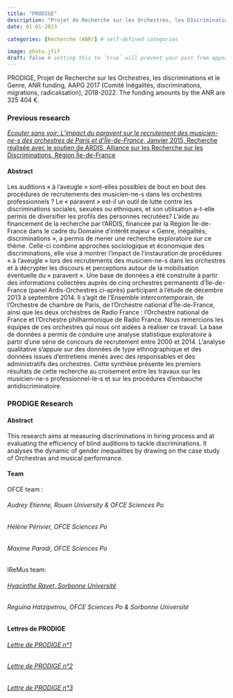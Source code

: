 ```yaml
---
title: "PRODIGE"
description: "Projet de Recherche sur les Orchestres, les DIscriminations et le GEnre -> ANR project"
date: 01-01-2023

categories: [Recherche (ANR)] # self-defined categories

image: photo.jfif
draft: false # setting this to `true` will prevent your post from appearing on your listing page until you're ready!
---
```


PRODIGE, Projet de Recherche sur les Orchestres, les discriminations et le Genre, ANR funding, AAPG 2017 (Comité Inégalités, discriminations, migrations, radicalisation), 2018-2022. The funding amounts by the ANR are 325 404 €.

### Previous research

[*Écouter sans voir: L'impact du paravent sur le recrutement des musicien-ne-s des orchestres de Paris et d'Île-de-France*, Janvier 2015, Recherche réalisée avec le soutien de ARDIS, Alliance sur les Recherche sur les Discriminations, Région Île-de-France](ardis.pdf)

#### Abstract

Les auditions « à l'aveugle » sont-elles possibles de bout en bout des procédures de recrutements des musicien-ne-s dans les orchestres professionnels ? Le « paravent » est-il un outil de lutte contre les discriminations sociales, sexuées ou ethniques, et son utilisation a-t-elle permis de diversifier les profils des personnes recrutées? L'aide au financement de la recherche par l'ARDIS, financée par la Région Île-de-France dans le cadre du Domaine d'intérêt majeur « Genre, inégalités, discriminations », a permis de mener une recherche exploratoire sur ce thème. Celle-ci combine approches sociologique et économique des discriminations, elle vise à montrer l'impact de l'instauration de procédures « à l'aveugle » lors des recrutements des musicien-ne-s dans les orchestres et à décrypter les discours et perceptions autour de la mobilisation éventuelle du « paravent ». Une base de données a été construite à partir des informations collectées auprès de cinq orchestres permanents d'Île-de-France (panel Ardis-Orchestres ci-après) participant à l'étude de décembre 2013 à septembre 2014. Il s'agit de l'Ensemble intercontemporain, de l'Orchestre de chambre de Paris, de l'Orchestre national d'Île-de-France, ainsi que les deux orchestres de Radio France : l'Orchestre national de France et l'Orchestre philharmonique de Radio France. Nous remercions les équipes de ces orchestres qui nous ont aidées à réaliser ce travail. La base de données a permis de conduire une analyse statistique exploratoire à partir d'une série de concours de recrutement entre 2000 et 2014. L'analyse qualitative s'appuie sur des données de type ethnographique et des données issues d'entretiens menés avec des responsables et des administratifs des orchestres. Cette synthèse présente les premiers résultats de cette recherche au croisement entre les travaux sur les musicien-ne-s professionnel-le-s et sur les procédures d'embauche antidiscriminatoire.

### PRODIGE Research

#### Abstract

This research aims at measuring discriminations in hiring process and at evaluating the efficiency of blind auditions to tackle discriminations. It analyses the dynamic of gender inequalities by drawing on the case study of Orchestras and musical performance.

#### Team

OFCE team :

###### Audrey Etienne, Rouen University & OFCE Sciences Po

###### Hélène Périvier, OFCE Sciences Po

###### Maxime Parodi, OFCE Sciences Po

IReMus team:

###### [Hyacinthe Ravet, Sorbonne Université](https://www.iremus.cnrs.fr/fr/membres-permanents/hyacinthe-ravet)

###### Reguina Hatzipetrou, OFCE Sciences Po & Sorbonne Université

#### Lettres de PRODIGE

###### [Lettre de PRODIGE n°1](pdf/lettre1.pdf)

###### [Lettre de PRODIGE n°2](pdf/lettre2.pdf)

###### [Lettre de PRODIGE n°3](pdf/lettre3.pdf)
